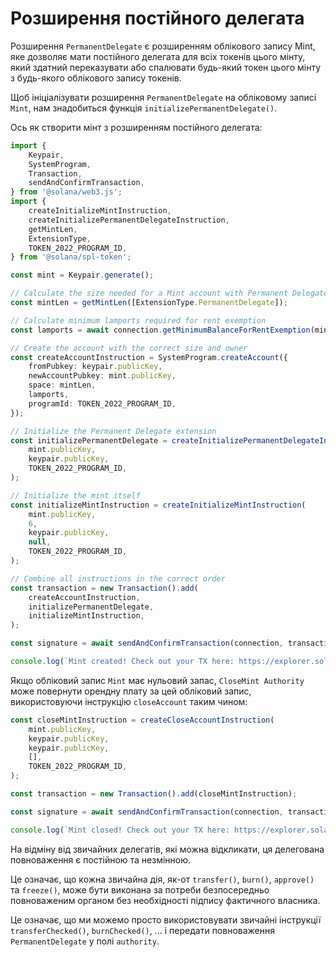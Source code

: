 
# Розширення постійного делегата

Розширення `PermanentDelegate` є розширенням облікового запису Mint, яке дозволяє мати постійного делегата для всіх токенів цього мінту, який здатний переказувати або спалювати будь-який токен цього мінту з будь-якого облікового запису токенів.

<ArticleSection name="Initializing the Mint Account" id="initializing-the-mint-account" level="h2" />

Щоб ініціалізувати розширення `PermanentDelegate` на обліковому записі `Mint`, нам знадобиться функція `initializePermanentDelegate()`.

Ось як створити мінт з розширенням постійного делегата:

```ts
import {
    Keypair,
    SystemProgram,
    Transaction,
    sendAndConfirmTransaction,
} from '@solana/web3.js';
import {
    createInitializeMintInstruction,
    createInitializePermanentDelegateInstruction,
    getMintLen,
    ExtensionType,
    TOKEN_2022_PROGRAM_ID,
} from '@solana/spl-token';

const mint = Keypair.generate();

// Calculate the size needed for a Mint account with Permanent Delegate extension
const mintLen = getMintLen([ExtensionType.PermanentDelegate]);

// Calculate minimum lamports required for rent exemption
const lamports = await connection.getMinimumBalanceForRentExemption(mintLen);

// Create the account with the correct size and owner
const createAccountInstruction = SystemProgram.createAccount({
    fromPubkey: keypair.publicKey,
    newAccountPubkey: mint.publicKey,
    space: mintLen,
    lamports,
    programId: TOKEN_2022_PROGRAM_ID,
});

// Initialize the Permanent Delegate extension
const initializePermanentDelegate = createInitializePermanentDelegateInstruction(
    mint.publicKey,
    keypair.publicKey,
    TOKEN_2022_PROGRAM_ID,
);

// Initialize the mint itself
const initializeMintInstruction = createInitializeMintInstruction(
    mint.publicKey,
    6,
    keypair.publicKey,
    null,
    TOKEN_2022_PROGRAM_ID,
);

// Combine all instructions in the correct order
const transaction = new Transaction().add(
    createAccountInstruction,
    initializePermanentDelegate,
    initializeMintInstruction,
);

const signature = await sendAndConfirmTransaction(connection, transaction, [keypair, mint]);

console.log(`Mint created! Check out your TX here: https://explorer.solana.com/tx/${signature}?cluster=devnet`);
```

<ArticleSection name="Closing the Mint Account" id="closing-the-mint-account" level="h2" />

Якщо обліковий запис `Mint` має нульовий запас, `CloseMint Authority` може повернути орендну плату за цей обліковий запис, використовуючи інструкцію `closeAccount` таким чином:

```ts
const closeMintInstruction = createCloseAccountInstruction(
    mint.publicKey,
    keypair.publicKey,
    keypair.publicKey,
    [],
    TOKEN_2022_PROGRAM_ID,
);

const transaction = new Transaction().add(closeMintInstruction);

const signature = await sendAndConfirmTransaction(connection, transaction, [keypair], {skipPreflight: false});

console.log(`Mint closed! Check out your TX here: https://explorer.solana.com/tx/${signature}?cluster=devnet`);
```

<ArticleSection name="Permissioned Actions" id="permissioned-actions" level="h2" />

На відміну від звичайних делегатів, які можна відкликати, ця делегована повноваження є постійною та незмінною.

Це означає, що кожна звичайна дія, як-от `transfer()`, `burn()`, `approve()` та `freeze()`, може бути виконана за потреби безпосередньо повноваженим органом без необхідності підпису фактичного власника.

Це означає, що ми можемо просто використовувати звичайні інструкції `transferChecked()`, `burnChecked()`, ... і передати повноваження `PermanentDelegate` у полі `authority`.